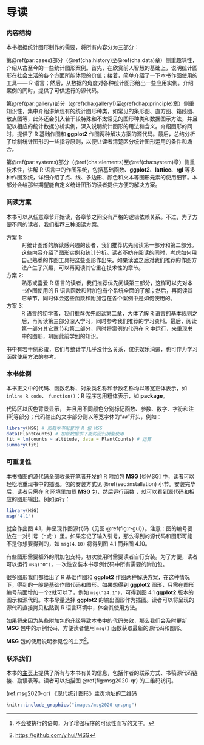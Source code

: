 # 导读 {#guide .unnumbered}

\markboth{导读}{}

### 内容结构 {-}

本书根据统计图形制作的需要，将所有内容分为三部分：

第\@ref(par:cases)部分（\@ref(cha:history)至\@ref(cha:data)章）侧重趣味性，介绍从古至今的一些统计图形案例。首先，在欣赏前人智慧的基础上，说明统计图形在社会生活的各个方面所能体现的价值；接着，简单介绍了一下本书作图使用的工具—— R 语言；然后，从数据的角度对各种统计图形给出一些应用实例。介绍案例的同时，提供了可供运行的源代码。

第\@ref(par:gallery)部分（\@ref(cha:gallery1)至\@ref(chap:principle)章）侧重知识性，集中介绍讲解现有的统计图形种类，如常见的条形图、直方图、箱线图、散点图等，此外还会引入若干较特殊和不太常见的图形种类和数据图示方法，并且配以相应的统计数据分析实例，深入说明统计图形的用法和含义。介绍图形的同时，提供了 R 基础作图和 **ggplot2** 作图两种解决方案的源代码。最后，总结分析了绘制统计图形的一些指导原则，以便让读者清楚区分统计图形运用的条件和场合。

第\@ref(par:systems)部分（\@ref(cha:elements)至\@ref(cha:system)章）侧重技术性，讲解 R 语言中的作图系统，包括基础函数、**ggplot2**、**lattice**、**rgl** 等多种作图系统，详细介绍了点、线、多边形、颜色和文本等图形元素的使用细节。本部分会给那些期望能自定义统计图形的读者提供方便的解决方案。

### 阅读方案 {-}

本书可以从任意章节开始读，各章节之间没有严格的逻辑依赖关系。不过，为了方便不同的读者，我们推荐三种阅读方案。

方案 1: 
: 对统计图形的解读感兴趣的读者，我们推荐优先阅读第一部分和第二部分。这些内容介绍了图形实例和统计分析。读者不妨在阅读的同时，考虑如何用自己熟悉的作图工具把这些图形作出来。如果读罢之后对我们推荐的作图方法产生了兴趣，可以再阅读其它重在技术性的章节。

方案 2:
: 熟悉或喜爱 R 语言的读者，我们推荐优先阅读第三部分，这样可以先对本书作图使用的 R 语言函数和附加包有个系统全面的了解；然后，再阅读其它章节，同时体会这些函数和附加包在各个案例中是如何使用的。

方案 3:
: R 语言的初学者，我们推荐优先阅读第二章，大体了解 R 语言的基本规则之后，再阅读第三部分深入学习，同时参考我们推荐的学习资料。最后，阅读第一部分其它章节和第二部分，同时将案例的代码在 R 中运行，来重现书中的图形，巩固此前学到的知识。

书中有若干例彩蛋，它们与统计学几乎没什么关系，仅供娱乐消遣，也可作为学习函数使用方法的参考。

### 本书体例 {-}

本书正文中的代码、函数名称、对象类名称和参数名称均以等宽正体表示，如 `inline R code`、 `function()`；R 程序包用粗体表示，如 **package**。

代码区以灰色背景显示， 并且用不同颜色分别标记函数、参数、数字、字符和注释[^comments]等部分；代码输出的文字部分则以等宽字体的“`## `”开头，例如：

[^comments]: 不会被执行的语句，为了增强程序的可读性而写的文字。

```r
library(MSG) # 加载本书配套的 R 包 MSG
data(PlantCounts) # 加载数据供下面的回归模型使用
fit = lm(counts ~ altitude, data = PlantCounts) # 运算
summary(fit)
```

### 可重复性 {-}

本书插图的源代码全部收录在笔者开发的 R 附加包 **MSG** [@MSG] 中，读者可以轻松地重现书中的插图。包的安装方式见 \@ref(sec:installation) 小节。安装完毕后，读者只需在 R 环境里加载 **MSG** 包，然后运行函数 \verb|msg("图的编号")|，就可以看到源代码和相应的图形输出。例如运行：

```r
library(MSG)
msg("4.1")
```
\noindent 就会作出图 4.1，并呈现作图源代码（见图 \@ref(fig:r-gui)）。注意：图的编号要放在一对引号（`"`或`'`）里。如果忘记了输入引号，那么得到的源代码和图形可能不是你想要得到的，如 `msg(4.10)` 将得到图 4.1 而非图 4.10。

有些图形需要额外的附加包支持，初次使用时需要读者自行安装。为了方便，读者可以运行 `msg("0")`，一次性安装本书示例代码中所有需要的附加包。

很多图形我们都给出了 R 基础作图和 **ggplot2** 作图两种解决方案，在这种情况下，\verb|msg("图的编号")|得到的一般是基础作图代码和图形。如果想得到 **ggplot2** 图形，只需在图形编号前面增加一个`2`就可以了，例如 `msg("24.1")`，可得到图 4.1 **ggplot2** 版本的图示和源代码。本书尽量选择 **ggplot2** 的输出图形作为插图。读者可以将呈现的源代码直接拷贝粘贴到 R 语言环境中，体会其使用方法。

如果将来因为某些附加包的升级导致本书中的代码失效，那么我们会及时更新 **MSG** 包中的示例代码，方便读者使用 `msg()` 函数获取最新的源代码和图形。

**MSG** 包的使用说明参见包的主页[^github-msg]。

[^github-msg]: <https://github.com/yihui/MSG>


### 联系我们 {-}

本书的[主页](https://msg2020.pzhao.org)上提供了所有与本书有关的信息，包括作者的联系方式、书稿源代码链接、勘误表等。读者可以扫描图 \@ref(fig:msg2020-qr) 的二维码访问。

(ref:msg2020-qr) 《现代统计图形》主页地址的二维码

```r
knitr::include_graphics("images/msg2020-qr.png")
```
